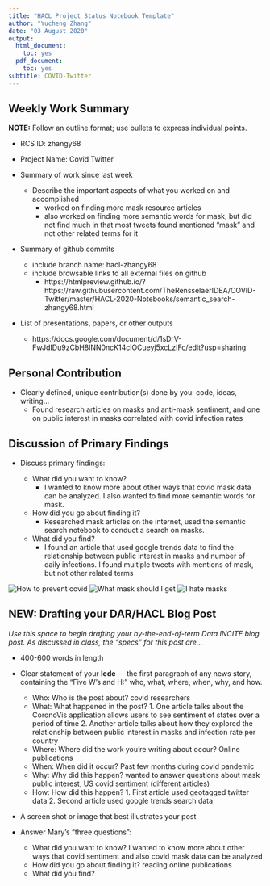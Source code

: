 ```yaml
---
title: "HACL Project Status Notebook Template"
author: "Yucheng Zhang"
date: "03 August 2020"
output:
  html_document:
    toc: yes
  pdf_document:
    toc: yes
subtitle: COVID-Twitter
---
```


## Weekly Work Summary	

**NOTE:** Follow an outline format; use bullets to express individual points. 

* RCS ID: zhangy68
* Project Name: Covid Twitter
* Summary of work since last week 

    * Describe the important aspects of what you worked on and accomplished
      * worked on finding more mask resource articles
      * also worked on finding more semantic words for mask, but did not find much in that most tweets found mentioned "mask" and not other related terms for it
      
    
* Summary of github commits 

    * include branch name: hacl-zhangy68
    * include browsable links to all external files on github
      * https://htmlpreview.github.io/?https://raw.githubusercontent.com/TheRensselaerIDEA/COVID-Twitter/master/HACL-2020-Notebooks/semantic_search-zhangy68.html
    
    
* List of presentations,  papers, or other outputs

    * https://docs.google.com/document/d/1sDrV-FwJdIDu9zCbH8lNN0ncK14clOCueyj5xcLzIFc/edit?usp=sharing

## Personal Contribution	

* Clearly defined, unique contribution(s) done by you: code, ideas, writing...
  * Found research articles on masks and anti-mask sentiment, and one on public interest in masks correlated with covid infection rates


## Discussion of Primary Findings 	

* Discuss primary findings: 

    * What did you want to know? 
      * I wanted to know more about other ways that covid mask data can be analyzed. I also wanted to find more semantic words for mask.
    * How did you go about finding it? 
      * Researched mask articles on the internet, used the semantic search notebook to conduct a search on masks.
    * What did you find? 
      * I found an article that used google trends data to find the relationship between public interest in masks and number of daily infections. I found multiple tweets with mentions of mask, but not other related terms
	
![How to prevent covid](zhangy68images/mask1.PNG)
![What mask should I get](zhangy68images/mask2.PNG)
![I hate masks](zhangy68images/mask3.PNG)

## NEW: Drafting your DAR/HACL Blog Post

*Use this space to begin drafting your by-the-end-of-term Data INCITE blog post. As discussed in class, the "specs" for this post are...*

* 400-600 words in length
* Clear statement of your **lede** --- the first paragraph of any news story, containing the "Five W’s and H:" who, what, where, when, why, and how.

    * Who: Who is the post about? covid researchers
    * What: What happened in the post? 1. One article talks about the CoronoVis application allows users to see sentiment of states over a period of time 2. Another article talks about how they explored the relationship between public interest in masks and infection rate per country
    * Where: Where did the work you’re writing about occur? Online publications
    * When: When did it occur? Past few months during covid pandemic
    * Why: Why did this happen? wanted to answer questions about mask public interest, US covid sentiment (different articles)
    * How: How did this happen? 1. First article used geotagged twitter data 2. Second article used google trends search data

* A screen shot or image that best illustrates your post
* Answer Mary's "three questions":

    * What did you want to know? I wanted to know more about other ways that covid sentiment and also covid mask data can be analyzed
    * How did you go about finding it? reading online publications
    * What did you find?
    
